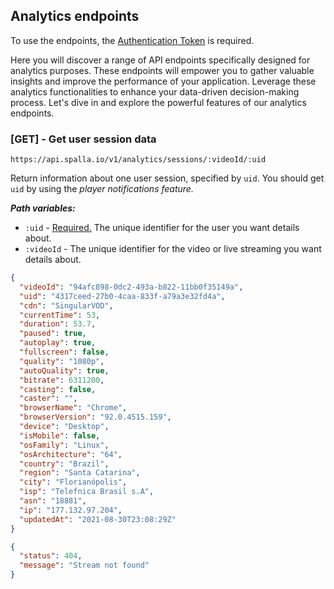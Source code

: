 ## Analytics endpoints
 
<Callout type="info" emoji="ℹ️">
  To use the endpoints, the <Link href="/token_authentication" target="_blank"> <u>Authentication Token</u> </Link> is required.
</Callout>

Here you will discover a range of API endpoints specifically designed for analytics 
purposes. These endpoints will empower you to gather valuable insights 
and improve the performance of your application. Leverage these analytics 
functionalities to enhance your data-driven decision-making process. Let's dive in and explore 
the powerful features of our analytics endpoints.

### [GET] - Get user session data
```url copy
https://api.spalla.io/v1/analytics/sessions/:videoId/:uid
```

Return information about one user session, specified by `uid`. You should get `uid` by using the *player notifications feature.*

***Path variables:***
* `:uid` - <u>Required.</u> The unique identifier for the user you want details about.
* `:videoId` - The unique identifier for the video or live streaming you want details about.

```json filename="SUCCESS - 200 OK"
{
  "videoId": "94afc898-0dc2-493a-b822-11bb0f35149a",
  "uid": "4317ceed-27b0-4caa-833f-a79a3e32fd4a",
  "cdn": "SingularVOD",
  "currentTime": 53,
  "duration": 53.7,
  "paused": true,
  "autoplay": true,
  "fullscreen": false,
  "quality": "1080p",
  "autoQuality": true,
  "bitrate": 6311200,
  "casting": false,
  "caster": "",
  "browserName": "Chrome",
  "browserVersion": "92.0.4515.159",
  "device": "Desktop",
  "isMobile": false,
  "osFamily": "Linux",
  "osArchitecture": "64",
  "country": "Brazil",
  "region": "Santa Catarina",
  "city": "Florianópolis",
  "isp": "Telefnica Brasil s.A",
  "asn": "18881",
  "ip": "177.132.97.204",
  "updatedAt": "2021-08-30T23:08:29Z"
}
``` 
```json filename="FAIL - 404 NOT FOUND"
{
  "status": 404,
  "message": "Stream not found"
}
``` 
